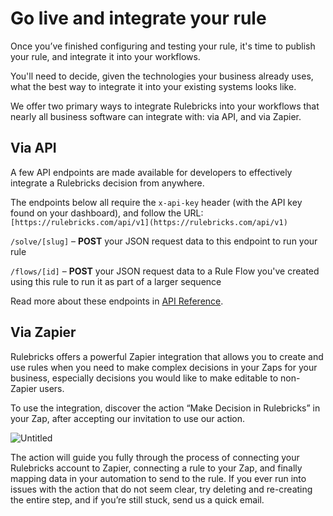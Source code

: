# Go live and integrate your rule

Once you’ve finished configuring and testing your rule, it's time to publish your rule, and integrate it into your workflows.

You'll need to decide, given the technologies your business already uses, what the best way to integrate it into your existing systems looks like.

We offer two primary ways to integrate Rulebricks into your workflows that nearly all business software can integrate with: via API, and via Zapier.

## Via API

A few API endpoints are made available for developers to effectively integrate a Rulebricks decision from anywhere.

The endpoints below all require the `x-api-key` header (with the API key found on your dashboard), and follow the URL: `[https://rulebricks.com/api/v1](https://rulebricks.com/api/v1)`

`/solve/[slug]` – **POST** your JSON request data to this endpoint to run your rule

`/flows/[id]` – **POST** your JSON request data to a Rule Flow you've created using this rule to run it as part of a larger sequence

Read more about these endpoints in [API Reference](/api-reference).

## Via Zapier

Rulebricks offers a powerful Zapier integration that allows you to create and use rules when you need to make complex decisions in your Zaps for your business, especially decisions you would like to make editable to non-Zapier users.

To use the integration, discover the action “Make Decision in Rulebricks” in your Zap, after accepting our invitation to use our action.

![Untitled](https://d1zic6dm9txw4h.cloudfront.net/rulebricks-docs-assets/static/images/Go%20live%20and%20integrate%20your%20rule/Untitled.png)

The action will guide you fully through the process of connecting your Rulebricks account to Zapier, connecting a rule to your Zap, and finally mapping data in your automation to send to the rule. If you ever run into issues with the action that do not seem clear, try deleting and re-creating the entire step, and if you’re still stuck, send us a quick email.
